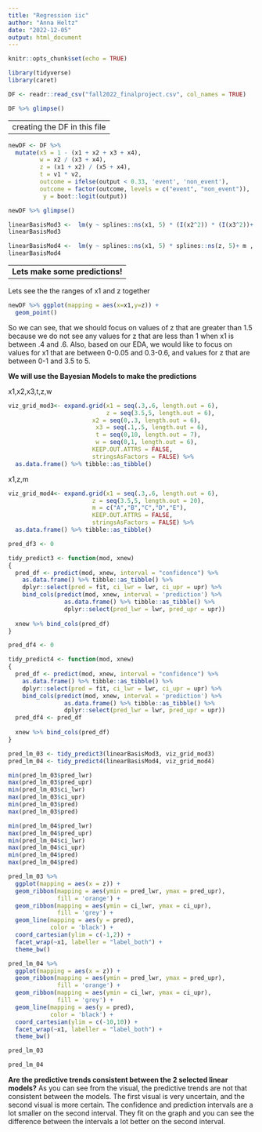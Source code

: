 ```yaml
---
title: "Regression iic"
author: "Anna Heltz"
date: "2022-12-05"
output: html_document
---
```


```r
knitr::opts_chunk$set(echo = TRUE)
```

```r
library(tidyverse)
library(caret)
```


```r
DF <- readr::read_csv("fall2022_finalproject.csv", col_names = TRUE)
```


```r
DF %>% glimpse()
```


----------------------------
creating the DF in this file
----------------------------

```r
newDF <- DF %>% 
  mutate(x5 = 1 - (x1 + x2 + x3 + x4),
         w = x2 / (x3 + x4),
         z = (x1 + x2) / (x5 + x4),
         t = v1 * v2,
         outcome = ifelse(output < 0.33, 'event', 'non_event'),
         outcome = factor(outcome, levels = c("event", "non_event")),
          y = boot::logit(output))  
```

```r
newDF %>% glimpse()
```


```r
linearBasisMod3 <-  lm(y ~ splines::ns(x1, 5) * (I(x2^2)) * (I(x3^2))+ t + z + w , data = newDF)
linearBasisMod3
```

```r
linearBasisMod4 <-  lm(y ~ splines::ns(x1, 5) * splines::ns(z, 5)+ m , data = newDF)
linearBasisMod4
```

-----------------------------------------
**Lets make some predictions!**
-----------------------------------------

Lets see the the ranges of x1 and z together

```r
newDF %>% ggplot(mapping = aes(x=x1,y=z)) +
  geom_point()
```
So we can see, that we should focus on values of z that are greater than 1.5 because we do not see any values for z that are less than 1 when x1 is between .4 and .6.
Also, based on our EDA, we would like to focus on values for x1 that are between 0-0.05 and 0.3-0.6, and values for z that are between 0-1 and 3.5 to 5.



**We will use the Bayesian Models to make the predictions**

x1,x2,x3,t,z,w
```r
viz_grid_mod3<- expand.grid(x1 = seq(.3,.6, length.out = 6),
                            z = seq(3.5,5, length.out = 6),
                        x2 = seq(0,.3, length.out = 6),
                         x3 = seq(.1,.5, length.out = 6),
                         t = seq(0,10, length.out = 7),
                         w = seq(0,1, length.out = 6),
                        KEEP.OUT.ATTRS = FALSE,
                        stringsAsFactors = FALSE) %>% 
  as.data.frame() %>% tibble::as_tibble()
```








x1,z,m
```r
viz_grid_mod4<- expand.grid(x1 = seq(.3,.6, length.out = 6),
                        z = seq(3.5,5, length.out = 20),
                        m = c("A","B","C","D","E"),
                        KEEP.OUT.ATTRS = FALSE,
                        stringsAsFactors = FALSE) %>% 
  as.data.frame() %>% tibble::as_tibble()
```

```r
pred_df3 <- 0
```

```r
tidy_predict3 <- function(mod, xnew)
{
  pred_df <- predict(mod, xnew, interval = "confidence") %>% 
    as.data.frame() %>% tibble::as_tibble() %>% 
    dplyr::select(pred = fit, ci_lwr = lwr, ci_upr = upr) %>% 
    bind_cols(predict(mod, xnew, interval = 'prediction') %>% 
                as.data.frame() %>% tibble::as_tibble() %>% 
                dplyr::select(pred_lwr = lwr, pred_upr = upr))
  
  xnew %>% bind_cols(pred_df)
}
```

```r
pred_df4 <- 0
```


```r
tidy_predict4 <- function(mod, xnew)
{
  pred_df <- predict(mod, xnew, interval = "confidence") %>% 
    as.data.frame() %>% tibble::as_tibble() %>% 
    dplyr::select(pred = fit, ci_lwr = lwr, ci_upr = upr) %>% 
    bind_cols(predict(mod, xnew, interval = 'prediction') %>% 
                as.data.frame() %>% tibble::as_tibble() %>% 
                dplyr::select(pred_lwr = lwr, pred_upr = upr))
  pred_df4 <- pred_df
  
  xnew %>% bind_cols(pred_df)
}
```

```r
pred_lm_03 <- tidy_predict3(linearBasisMod3, viz_grid_mod3)
pred_lm_04 <- tidy_predict4(linearBasisMod4, viz_grid_mod4)
```





```r
min(pred_lm_03$pred_lwr)
max(pred_lm_03$pred_upr)
min(pred_lm_03$ci_lwr)
max(pred_lm_03$ci_upr)
min(pred_lm_03$pred)
max(pred_lm_03$pred)
```
```r
min(pred_lm_04$pred_lwr)
max(pred_lm_04$pred_upr)
min(pred_lm_04$ci_lwr)
max(pred_lm_04$ci_upr)
min(pred_lm_04$pred)
max(pred_lm_04$pred)
```



```r
pred_lm_03 %>% 
  ggplot(mapping = aes(x = z)) +
  geom_ribbon(mapping = aes(ymin = pred_lwr, ymax = pred_upr),
              fill = 'orange') +
  geom_ribbon(mapping = aes(ymin = ci_lwr, ymax = ci_upr),
              fill = 'grey') +
  geom_line(mapping = aes(y = pred),
            color = 'black') +
  coord_cartesian(ylim = c(-1,2)) +
  facet_wrap(~x1, labeller = "label_both") +
  theme_bw()
```

```r
pred_lm_04 %>% 
  ggplot(mapping = aes(x = z)) +
  geom_ribbon(mapping = aes(ymin = pred_lwr, ymax = pred_upr),
              fill = 'orange') +
  geom_ribbon(mapping = aes(ymin = ci_lwr, ymax = ci_upr),
              fill = 'grey') +
  geom_line(mapping = aes(y = pred),
            color = 'black') +
  coord_cartesian(ylim = c(-10,10)) +
  facet_wrap(~x1, labeller = "label_both") +
  theme_bw()
```












```r
pred_lm_03
```
```r
pred_lm_04
```
**Are the predictive trends consistent between the 2 selected linear models?**
As you can see from the visual, the predictive trends are not that consistent between the models. The first visual is very uncertain, and the second visual is more certain. The confidence and prediction intervals are a lot smaller on the second interval. They fit on the graph and you can see the difference between the intervals a lot better on the second interval. 








